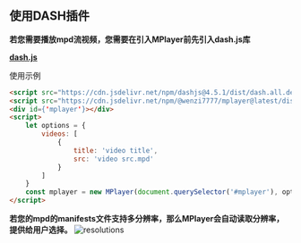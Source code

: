 ## 使用DASH插件

**若您需要播放mpd流视频，您需要在引入MPlayer前先引入dash.js库**

**[dash.js](https://github.com/Dash-Industry-Forum/dash.js)**

使用示例
```html
<script src="https://cdn.jsdelivr.net/npm/dashjs@4.5.1/dist/dash.all.debug.min.js"></script>
<script src="https://cdn.jsdelivr.net/npm/@wenzi7777/mplayer@latest/dist/mplayer.bundle.min.js"></script>
<div id={'mplayer'}></div>
<script>
    let options = {
        videos: [
            {
                title: 'video title',
                src: 'video src.mpd'
            }
        ]
    }
    const mplayer = new MPlayer(document.querySelector('#mplayer'), options)
</script>
```

**若您的mpd的manifests文件支持多分辨率，那么MPlayer会自动读取分辨率，提供给用户选择。**
![resolutions](../../public/resolutions.png)